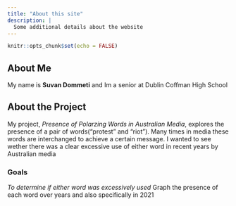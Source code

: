 ```yaml
---
title: "About this site"
description: |
  Some additional details about the website
---
```


```r
knitr::opts_chunk$set(echo = FALSE)
```

## About Me
My name is **Suvan Dommeti** and Im a senior at Dublin Coffman High School 

## About the Project
My project, *Presence of Polarzing Words in Australian Media*, explores the presence of a pair of words("protest" and "riot"). Many times in media these words are interchanged to achieve a certain message. I wanted to see wether there was a clear excessive use of either word in recent years by Australian media

### Goals

*To determine if either word was excessively used
*Graph the presence of each word over years and also specifically in 2021